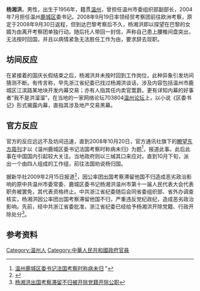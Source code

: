 '''杨湘洪'''，男性，出生于1956年，籍贯[[温州|温州]]，曾担任温州市委组织部副部长，2004年7月担任温州[[鹿城区|鹿城区]]委书记。2008年9月19日率领经贸考察团前往欧洲考察，原定于2008年9月30日返程，但到达巴黎考察后不久，杨湘洪即以探望在巴黎的女婿为由离开考察团单独行动。随后托人带回一封信，声称自己患上腰椎间盘突出，无法按时回国，并且以病情紧急无法胜任工作为由，要求辞去现职。

==坊间反应==
在紧接着的国庆长假结束之后，杨湘洪并未按时回到工作岗位，此种异象引发坊间猜测不断。有传言称，早先浙江省纪委已找过杨湘洪谈话，涉及内容包括温州市鹿城区江滨路某地块开发内幕交易；亦有人指其任内卖官鬻爵。更有详知内幕的好事者“我不是洪溜溜”，在当地的一家网络论坛703804[[温州论坛|温州论坛]]上，以小说《区委书记》形式揭露内幕，直指其涉及地产交易黑幕。

==官方反应==
官方的反应远远不及坊间迅速，直到2008年10月20日，官方通讯社旗下的[[瞭望东方周刊|瞭望东方周刊]]才以《温州鹿城区委书记法国考察时称病未归》为题<ref>[http://news.163.com/08/1020/16/4ONA39DJ0001124J.html 温州鹿城区委书记法国考察时称病未归] {{Wayback|url=http://news.163.com/08/1020/16/4ONA39DJ0001124J.html |date=20081023115158 }}"</ref>，报道此事。此后此事在中国国内引起较大关注。当地政府则以三缄其口来应对。直到10月下旬，派出一个由四人组成的工作组，前往法国劝说杨归国。

据新华社2009年2月15日报道<ref>{{Cite web |url=http://www.gov.cn/jrzg/2009-02/15/content_1231925.htm |title=杨湘洪温州市人大代表职务被罢免 代表资格终止 |access-date=2009-02-24 |archive-date=2020-04-01 |archive-url=https://web.archive.org/web/20200401141649/http://www.gov.cn/jrzg/2009-02/15/content_1231925.htm |dead-url=no }}</ref>，因公率团出国考察滞留他国不归造成恶劣政治影响的原中共温州市委常委、鹿城区委书记杨湘洪温州市第十一届人民代表大会代表职务被罢免，其代表资格终止。中共浙江省纪委随后会同省委组织部、省外办调查核实，杨湘洪因公率团出国考察滞留他国不归，严重违反党纪政纪，造成恶劣政治影响。先前，经中共浙江省委批准，浙江省纪委已经给予杨湘洪开除党籍、行政开除处分<ref>[http://zjnews.zjol.com.cn/05qianbao/system/2008/11/12/014966157.shtml 杨湘洪出国考察滞留不归被开除党籍开除公职]{{dead link|date=2018年3月 |bot=InternetArchiveBot |fix-attempted=yes }}</ref>。

==参考资料==
{{Reflist}}

[[Category:温州人|Category:温州人]]
[[Category:中華人民共和國政府官員|Category:中華人民共和國政府官員]]
